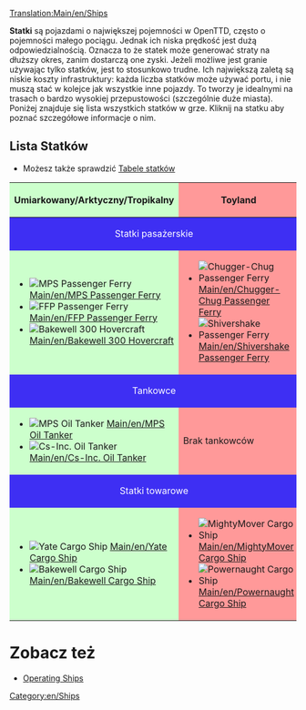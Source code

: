 [[Translation:Main/en/Ships]]{{en/-}}{{pl/Spis treści}}



'''Statki''' są pojazdami o największej pojemności w OpenTTD, często o pojemności małego pociągu. Jednak ich niska prędkość jest dużą odpowiedzialnością. Oznacza to że statek może generować straty na dłuższy okres, zanim dostarczą one zyski. Jeżeli możliwe jest granie używając tylko statków, jest to stosunkowo trudne. Ich największą zaletą są niskie koszty infrastruktury: każda liczba statków może używać portu, i nie muszą stać w kolejce jak wszystkie inne pojazdy. To tworzy je idealnymi na trasach o bardzo wysokiej przepustowości (szczególnie duże miasta). Poniżej znajduje się lista wszystkich statków w grze. Kliknij na statku aby poznać szczegółowe informacje o nim.

==Lista Statków==
* Możesz także sprawdzić [[Main/en/Ship Comparison|Tabele statków]]

{|border="1" cellspacing="2" cellpadding="3" rules="all" style="margin:1em 1em 1em 0; border:solid 1px #AAAAAA;"
!width="50%" style="background: #ccffcc" | Umiarkowany/Arktyczny/Tropikalny
!width="50%" style="background: #ff9999" | Toyland
|-
! colspan="2" style="background: #3e2ff3; color:white" align="center" | Statki pasażerskie
|-
| style="background: #ccffcc" |
*[[File:en/Ferry.png|MPS Passenger Ferry]] [[Main/en/MPS Passenger Ferry]]
*[[File:en/Ferry.png|FFP Passenger Ferry]] [[Main/en/FFP Passenger Ferry]]
*[[File:en/Hovercraft.png|Bakewell 300 Hovercraft]] [[Main/en/Bakewell 300 Hovercraft]]
| style="background: #ff9999" |
*[[File:en/Toylandpassengership.png|Chugger-Chug Passenger Ferry]] [[Main/en/Chugger-Chug Passenger Ferry]]
*[[File:en/Toylandpassengership.png|Shivershake Passenger Ferry]] [[Main/en/Shivershake Passenger Ferry]]
|-
! colspan="2" style="background: #3e2ff3; color:white" align="center" | Tankowce
|-
| style="background: #ccffcc" |
*[[File:en/OilTanker.png|MPS Oil Tanker]] [[Main/en/MPS Oil Tanker]]
*[[File:en/OilTanker.png|Cs-Inc. Oil Tanker]] [[Main/en/Cs-Inc. Oil Tanker]]
| style="background: #ff9999" | Brak tankowców
|-
! colspan="2" style="background: #3e2ff3; color:white" align="center" | Statki towarowe
|-
| style="background: #ccffcc" |
*[[File:en/CargoShip.png|Yate Cargo Ship]] [[Main/en/Yate Cargo Ship]]
*[[File:en/CargoShip.png|Bakewell Cargo Ship]] [[Main/en/Bakewell Cargo Ship]]
| style="background: #ff9999" |
*[[File:en/Toylandcargoship.png|MightyMover Cargo Ship]] [[Main/en/MightyMover Cargo Ship]]
*[[File:en/Toylandcargoship.png|Powernaught Cargo Ship]] [[Main/en/Powernaught Cargo Ship]]
|}

=Zobacz też=
*[[Main/en/Waterway construction#Operating ships|Operating Ships]]


[[Category:en/Ships]]